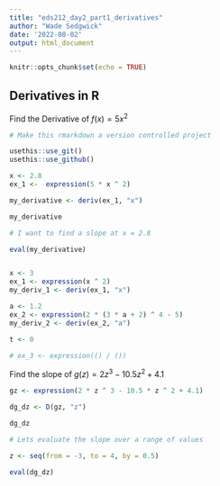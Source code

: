 ```yaml
---
title: "eds212_day2_part1_derivatives"
author: "Wade Sedgwick"
date: '2022-08-02'
output: html_document
---
```


```r
knitr::opts_chunk$set(echo = TRUE)
```

## Derivatives in R

Find the Derivative of $f(x) = 5x^2$

```r

# Make this rmarkdown a version controlled project

usethis::use_git()
usethis::use_github()

x <- 2.8
ex_1 <-  expression(5 * x ^ 2)

my_derivative <- deriv(ex_1, "x")

my_derivative

# I want to find a slope at x = 2.8

eval(my_derivative)



```


```r
x <- 3
ex_1 <- expression(x ^ 2)
my_deriv_1 <- deriv(ex_1, "x")

a <- 1.2
ex_2 <- expression(2 * (3 * a + 2) ^ 4 - 5)
my_deriv_2 <- deriv(ex_2, "a")

t <- 0

# ex_3 <- expression(() / ())
```


Find the slope of $g(z) = 2z^3-10.5z^2+4.1$

```r
gz <- expression(2 * z ^ 3 - 10.5 * z ^ 2 + 4.1)

dg_dz <- D(gz, "z")

dg_dz

# Lets evaluate the slope over a range of values

z <- seq(from = -3, to = 4, by = 0.5)

eval(dg_dz)

```









